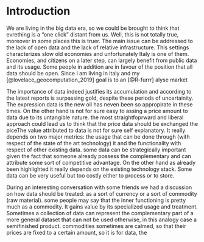 # Introduction {#intro}

<!--  You can label chapter and section titles using `{#label}` after them, e.g., we can reference Chapter \@ref(intro). If you do not manually label them, there will be automatic labels anyway, e.g., Chapter \@ref(methods).-->

We are living in the big data era, so we could be brought to think that evrething is a "one click" distant from us. Well, this is not totally true, moreover in some places this is truer. The main issue can be addressed to the lack of open data and the lack of relative infrastructure. This settings characterizes slow old economies and unfortunately Italy is one of them. Economies, and  citizens on a later step, can largely benefit from public data and its usage. Some people in addition are in favour of the position that all data should be open.
Since I am living in italy and my [@lovelace_geocomputation_2019] goal is to an [@R-furrr] alyse market 

The importance of data indeed justifies its accumulation and according to the latest reports is surpassing gold, despite these periods of uncertainity. The expression data is the new oil has neven been so appropirate in these times. 
On the other hand is not for sure easy to assing a price amount to data due to its untangible nature.
the most straightfoprward and liberal approach could lead us to think that the price data should be exchanged the piceThe value attributed to data is not for sure self explanatory. It really depends on two major metrics: the usage that can be done through (with respect of the state of the art technology) it and the functionality with respect of other existing data. some data can be strategically important given the fact that someone already possess the complementary and can attribute some sort of competitive advantage. On the other hand as already been highlighted it really depends on the existing technology stack. Some data can be very useful but too costly either to  process or to store. 


During an interesting conversation with some friends we had a discussion on how data should be treated: as a sort of currency or a sort of commodity (raw material). 
some people may say that the inner functioning is pretty much as a commodity. It gains value by its specialized usage and treatment. Sometimes a collection of data can represent the complementary part of a more general dataset that can not be used otherwise, in this analogy case a semifinished product. commodities sometimes are calmed, so that their prices are fixed to a certain amount, so it is for data, the 



